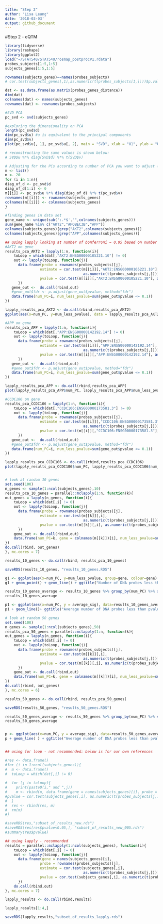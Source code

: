 ```yaml
---
title: "Step 2"
author: "Lisa Leung"
date: '2018-03-03'
output: github_document
---
```

#Step 2 - eQTM

```r
library(tidyverse)
library(reshape)
library(ggplot2)
load("~/STAT540/STAT540/rosmap_postprocV1.rdata")
probes_subjects[1:5,1:5]
subjects_genes[1:5,1:5]

rownames(subjects_genes)==names(probes_subjects)
# cor.test(subjects_genes[,1],as.numeric(t(probes_subjects[1,])))$p.value

dat <- as.data.frame(as.matrix(probes_genes_distance))
dim(dat)
colnames(dat) <- names(subjects_genes)
rownames(dat) <- rownames(probes_subjects)

#SVD PCA
pc_svd <- svd(subjects_genes)

#exploring the dimensionality on PCA
length(pc_svd$d)
dim(pc_svd$u) #u is equivalent to the principal components
dim(pc_svd$v) 
plot(pc_svd$u[, 1], pc_svd$u[, 2], main = "SVD", xlab = "U1", ylab = "U2") #plot the first two PCs

# reconstructing the same values is shown below:
# SVD$u %*% diag(SVD$d) %*% t(SVD$v)

# Adjusting for the PCs according to number of PCA you want to adjust (right now it's first 5 pca)
m <- list()
n <- 20
for (i in 1:n){
diag_of_d <- pc_svd$d
diag_of_d[1:i] <- 0
m[[i]] <- pc_svd$u %*% diag(diag_of_d) %*% t(pc_svd$v)
rownames(m[[i]]) <- rownames(subjects_genes)
colnames(m[[i]]) <- colnames(subjects_genes)
}

#finding genes in data set
gene_name <- unique(sub(':.*$',"",colnames(subjects_genes)))
sum(gene_name %in% c("AKT2","APOBEC3B","APP"))
colnames(subjects_genes)[grep("AKT2",colnames(subjects_genes))]
colnames(subjects_genes)[grep("APP",colnames(subjects_genes))]

## using lapply looking at number of bonferroni = 0.05 based on number of PCA - recommended
#AKT2 on gene
results_pca_AKT2 = lapply(1:n, function(i){
    toLoop = which(dat[,"AKT2:ENSG00000105221.10"] != 0) 
    out <- lapply(toLoop, function(j){
      data.frame(probe = rownames(probes_subjects)[j], 
                estimate = cor.test(m[[i]][,"AKT2:ENSG00000105221.10"],
                                    as.numeric(t(probes_subjects[j,])))$estimate,
                pvalue = cor.test(m[[i]][,"AKT2:ENSG00000105221.10"], as.numeric(t(probes_subjects[j,])))$p.value)
      })
   gene_out <-  do.call(rbind,out)
   #gene_out$fdr <- p.adjust(gene_out$pvalue, method="fdr")
   data.frame(num_PC=i, num_less_pvalue=sum(gene_out$pvalue <= 0.1))
})

lapply_results_pca_AKT2 <- do.call(rbind,results_pca_AKT2)
ggplot(aes(x=num_PC, y=num_less_pvalue), data = lapply_results_pca_AKT2) + geom_point() + geom_line( ) + ggtitle("Number of DNA probes less than pvalue = 0.1 on number of PCs for AKT2") + xlab("Number of PCs") + ylab("Number of significant DNA probes for alpha at 0.1")

#APP on gene
results_pca_APP = lapply(1:n, function(i){
    toLoop = which(dat[,"APP:ENSG00000142192.14"] != 0) 
    out <- lapply(toLoop, function(j){
      data.frame(probe = rownames(probes_subjects)[j], 
                estimate = cor.test(m[[i]][,"APP:ENSG00000142192.14"],
                                    as.numeric(t(probes_subjects[j,])))$estimate,
                pvalue = cor.test(m[[i]][,"APP:ENSG00000142192.14"], as.numeric(t(probes_subjects[j,])))$p.value)
      })
   gene_out <-  do.call(rbind,out)
   #gene_out$fdr <- p.adjust(gene_out$pvalue, method="fdr")
   data.frame(num_PC=i, num_less_pvalue=sum(gene_out$pvalue <= 0.1))
})

lapply_results_pca_APP <- do.call(rbind,results_pca_APP)
plot(lapply_results_pca_APP$num_PC, lapply_results_pca_APP$num_less_pvalue)

#CCDC106 on gene
results_pca_CCDC106 = lapply(1:n, function(i){
    toLoop = which(dat[,"CCDC106:ENSG00000173581.3"] != 0) 
    out <- lapply(toLoop, function(j){
      data.frame(probe = rownames(probes_subjects)[j], 
                estimate = cor.test(m[[i]][,"CCDC106:ENSG00000173581.3"],
                                    as.numeric(t(probes_subjects[j,])))$estimate,
                pvalue = cor.test(m[[i]][,"CCDC106:ENSG00000173581.3"], as.numeric(t(probes_subjects[j,])))$p.value)
      })
   gene_out <-  do.call(rbind,out)
   #gene_out$fdr <- p.adjust(gene_out$pvalue, method="fdr")
   data.frame(num_PC=i, num_less_pvalue=sum(gene_out$pvalue <= 0.1))
})

lapply_results_pca_CCDC106 <- do.call(rbind,results_pca_CCDC106)
plot(lapply_results_pca_CCDC106$num_PC, lapply_results_pca_CCDC106$num_less_pvalue)


# look at random 10 genes
set.seed(100)
n_genes <- sample(1:ncol(subjects_genes),10)
results_pca_10_genes = parallel::mclapply(1:n, function(k){
out_genes = lapply(n_genes, function(i){
    toLoop = which(dat[,i] != 0) 
    out <- lapply(toLoop, function(j){
      data.frame(probe = rownames(probes_subjects)[j], 
                estimate = cor.test(m[[k]][,i],
                                    as.numeric(t(probes_subjects[j,])))$estimate,
                pvalue = cor.test(m[[k]][,i], as.numeric(t(probes_subjects[j,])))$p.value)
      })
    gene_out <- do.call(rbind,out)
    data.frame(num_PC=k, gene = colnames(m[[k]])[i], num_less_pvalue=sum(gene_out$pvalue <= 0.1))
})
do.call(rbind, out_genes)
}, mc.cores = 7)

results_10_genes <- do.call(rbind, results_pca_10_genes)

saveRDS(results_10_genes, "results_10_genes.RDS")

g1 <- ggplot(aes(x=num_PC, y=num_less_pvalue, group=gene, colour=gene), data = results_10_genes)
g1 + geom_point() + geom_line() + ggtitle("Number of DNA probes less than pvalue = 0.1 on number of PCs adjusted by gene") + xlab("Number of PCs") + ylab("Number of significant DNA probes for alpha at 0.1")

results_10_genes_average <- results_10_genes %>% group_by(num_PC) %>% summarise(average_sig = mean(num_less_pvalue))
results_10_genes_average

p1 <- ggplot(aes(x=num_PC, y = average_sig), data=results_10_genes_average)
p1 + geom_line()+ ggtitle("Average number of DNA probes less than pvalue = 0.1 on number of PCs for 10 genes") + xlab("Number of PCs") + ylab("Number of significant DNA probes for alpha at 0.1")

# look at random 50 genes
set.seed(100)
n_genes <- sample(1:ncol(subjects_genes),50)
results_pca_50_genes = parallel::mclapply(1:n, function(k){
out_genes = lapply(n_genes, function(i){
    toLoop = which(dat[,i] != 0) 
    out <- lapply(toLoop, function(j){
      data.frame(probe = rownames(probes_subjects)[j], 
                estimate = cor.test(m[[k]][,i],
                                    as.numeric(t(probes_subjects[j,])))$estimate,
                pvalue = cor.test(m[[k]][,i], as.numeric(t(probes_subjects[j,])))$p.value)
      })
    gene_out <- do.call(rbind,out)
    data.frame(num_PC=k, gene = colnames(m[[k]])[i], num_less_pvalue=sum(gene_out$pvalue <= 0.05))
})
do.call(rbind, out_genes)
}, mc.cores = 6)

results_50_genes <- do.call(rbind, results_pca_50_genes)

saveRDS(results_50_genes, "results_50_genes.RDS")

results_50_genes_average <- results_50_genes %>% group_by(num_PC) %>% summarise(average_sig = mean(num_less_pvalue))
results_50_genes_average


p <- ggplot(aes(x=num_PC, y = average_sig), data=results_50_genes_average)
p + geom_line( ) + ggtitle("Average number of DNA probes less than pvalue = 0.1 on number of PCs for 50 genes") + xlab("Number of PCs") + ylab("Number of significant DNA probes for alpha at 0.1")


## using for loop - not recommended: below is for our own references 

#res <- data.frame()
#for (i in 1:ncol(subjects_genes)){
#  m <- data.frame()
#  toLoop = which(dat[,i] != 0) 
  
#  for (j in toLoop){
#    print(paste0(i," and ",j))
#    m <- rbind(m, data.frame(gene = names(subjects_genes)[i], probe = rownames(probes_subjects)[j], estimate = #cor.test(subjects_genes[,i], as.numeric(t(probes_subjects[j,])))$estimate,
#pvalue = cor.test(subjects_genes[,i], as.numeric(t(probes_subjects[j,])))$p.value))
#  }
#  res <- rbind(res, m)
#  rm(m)
#}

#saveRDS(res,"subset_of_results_new.rds")
#saveRDS(res[res$pvalue<0.05,], "subset_of_results_new_005.rds")
#summary(res$pvalue)

## using lapply - recommended
results = parallel::mclapply(1:ncol(subjects_genes), function(i){
    toLoop = which(dat[,i] != 0) 
    out <- lapply(toLoop, function(j){
      data.frame(gene = names(subjects_genes)[i],
                probe = rownames(probes_subjects)[j], 
                estimate = cor.test(subjects_genes[,i],
                                    as.numeric(t(probes_subjects[j,])))$estimate,
                pvalue = cor.test(subjects_genes[,i], as.numeric(t(probes_subjects[j,])))$p.value)
      })
    do.call(rbind,out)
}, mc.cores = 7)

lapply_results <- do.call(rbind,results)

lapply_results[1:4,]

saveRDS(lapply_results,"subset_of_results_lapply.rds")
```
